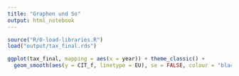 ```yaml
---
title: "Graphen und So"
output: html_notebook
---
```



```r
source("R/0-load-libraries.R")
load("output/tax_final.rds")
```



```r

ggplot(tax_final, mapping = aes(x = year)) + theme_classic() +
  geom_smooth(aes(y = CIT_f, linetype = EU), se = FALSE, colour = "black") 

```

